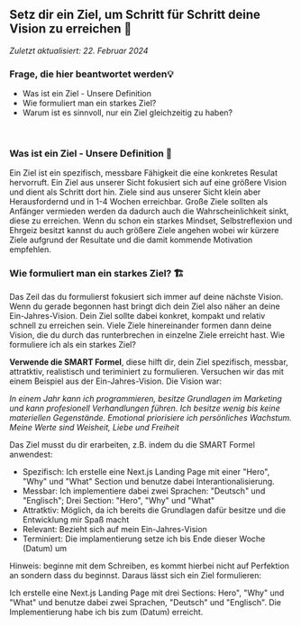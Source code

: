 ## Setz dir ein Ziel, um Schritt für Schritt deine Vision zu erreichen 🥅

_Zuletzt aktualisiert: 22. Februar 2024_

### Frage, die hier beantwortet werden💡

- Was ist ein Ziel - Unsere Definition
- Wie formuliert man ein starkes Ziel?
- Warum ist es sinnvoll, nur ein Ziel gleichzeitig zu haben?

<br />

### Was ist ein Ziel - Unsere Definition 🐐

Ein Ziel ist ein spezifisch, messbare Fähigkeit die eine konkretes Resulat hervorruft. 
Ein Ziel aus unserer Sicht fokusiert sich auf eine größere Vision und dient als Schritt dort hin.
Ziele sind aus unserer Sicht klein aber Herausfordernd und in 1-4 Wochen erreichbar.
Große Ziele sollten als Anfänger vermieden werden da dadurch auch die Wahrscheinlichkeit sinkt, diese zu erreichen.
Wenn du schon ein starkes Mindset, Selbstreflexion und Ehrgeiz besitzt kannst du auch größere Ziele angehen wobei wir kürzere Ziele aufgrund der Resultate und die damit kommende Motivation empfehlen.

### Wie formuliert man ein starkes Ziel? 🏗️

Das Zeil das du formulierst fokusiert sich immer auf deine nächste Vision.
Wenn du gerade begonnen hast bringt dich dein Ziel also näher an deine Ein-Jahres-Vision.
Dein Ziel sollte dabei konkret, kompakt und relativ schnell zu erreichen sein.
Viele Ziele hinereinander formen dann deine Vision, die du durch das runterbrechen in einzelne Ziele erreicht hast.
Wie formuliere ich als ein starkes Ziel?

**Verwende die SMART Formel**, diese hilft dir, dein Ziel spezifisch, messbar, attratktiv, realistisch und teriminiert zu formulieren.
Versuchen wir das mit einem Beispiel aus der Ein-Jahres-Vision.
Die Vision war:

_In einem Jahr kann ich programmieren, besitze Grundlagen im Marketing und kann profesionell Verhandlungen führen. Ich besitze wenig bis keine materiellen Gegenstände. Emotional priorisiere ich persönliches Wachstum. Meine Werte sind Weisheit, Liebe und Freiheit_

Das Ziel musst du dir erarbeiten, z.B. indem du die SMART Formel anwendest:

- Spezifisch: Ich erstelle eine Next.js Landing Page mit einer "Hero", "Why" und "What" Section und benutze dabei Interantionalisierung.
- Messbar: Ich implementiere dabei zwei Sprachen: "Deutsch" und "Englisch"; Drei Section: "Hero", "Why" und "What"
- Attratktiv: Möglich, da ich bereits die Grundlagen dafür besitze und die Entwicklung mir Spaß macht
- Relevant: Bezieht sich auf mein Ein-Jahres-Vision
- Terminiert: Die implamentierung setze ich bis Ende dieser Woche (Datum) um

Hinweis: beginne mit dem Schreiben, es kommt hierbei nicht auf Perfektion an sondern dass du beginnst.
Daraus lässt sich ein Ziel formulieren:

Ich erstelle eine Next.js Landing Page mit drei Sections: Hero", "Why" und "What" und benutze dabei zwei Sprachen, "Deutsch" und "Englisch". Die Implementierung habe ich bis zum (Datum) erreicht.